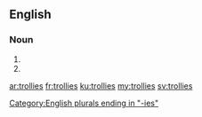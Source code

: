 ==English==

===Noun===
{{head|en|plural}}

# {{plural of|trolley|lang=en|nocat=1}}
# {{plural of|trolly|lang=en|nocat=1}}

[[Category:English plurals ending in "-ies"]]

[[ar:trollies]]
[[fr:trollies]]
[[ku:trollies]]
[[my:trollies]]
[[sv:trollies]]